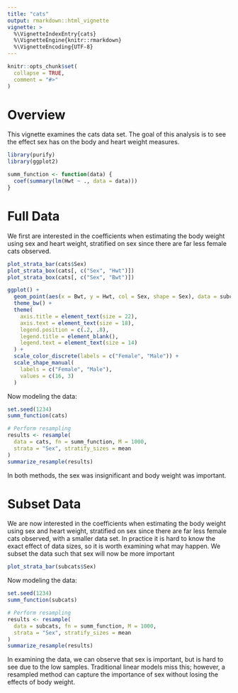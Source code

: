 ```yaml
---
title: "cats"
output: rmarkdown::html_vignette
vignette: >
  %\VignetteIndexEntry{cats}
  %\VignetteEngine{knitr::rmarkdown}
  %\VignetteEncoding{UTF-8}
---
```


```r
knitr::opts_chunk$set(
  collapse = TRUE,
  comment = "#>"
)
```

# Overview

This vignette examines the cats data set. The goal of this analysis is to see the effect sex has on the body and heart weight measures.
```r
library(purify)
library(ggplot2)

summ_function <- function(data) {
  coef(summary(lm(Hwt ~ ., data = data)))
}
```

# Full Data

We first are interested in the coefficients when estimating the body weight using sex and heart weight, stratified on sex since there are far less female cats observed.
```r
plot_strata_bar(cats$Sex)
plot_strata_box(cats[, c("Sex", "Hwt")])
plot_strata_box(cats[, c("Sex", "Bwt")])

ggplot() +
  geom_point(aes(x = Bwt, y = Hwt, col = Sex, shape = Sex), data = subcats) +
  theme_bw() +
  theme(
    axis.title = element_text(size = 22),
    axis.text = element_text(size = 18),
    legend.position = c(.2, .8),
    legend.title = element_blank(),
    legend.text = element_text(size = 14)
  ) +
  scale_color_discrete(labels = c("Female", "Male")) +
  scale_shape_manual(
    labels = c("Female", "Male"),
    values = c(16, 3)
  )
```

Now modeling the data:
```r
set.seed(1234)
summ_function(cats)

# Perform resampling
results <- resample(
  data = cats, fn = summ_function, M = 1000,
  strata = "Sex", stratify_sizes = mean
)
summarize_resample(results)
```

In both methods, the sex was insignificant and body weight was important.

# Subset Data

We are now interested in the coefficients when estimating the body weight using sex and heart weight, stratified on sex since there are far less female cats observed, with a smaller data set. In practice it is hard to know the exact effect of data sizes, so it is worth examining what may happen. We subset the data such that sex will now be more important
```r
plot_strata_bar(subcats$Sex)
```

Now modeling the data:
```r
set.seed(1234)
summ_function(subcats)

# Perform resampling
results <- resample(
  data = subcats, fn = summ_function, M = 1000,
  strata = "Sex", stratify_sizes = mean
)
summarize_resample(results)
```

In examining the data, we can observe that sex is important, but is hard to see due to the low samples. Traditional linear models miss this; however, a resampled method can capture the importance of sex without losing the effects of body weight.

